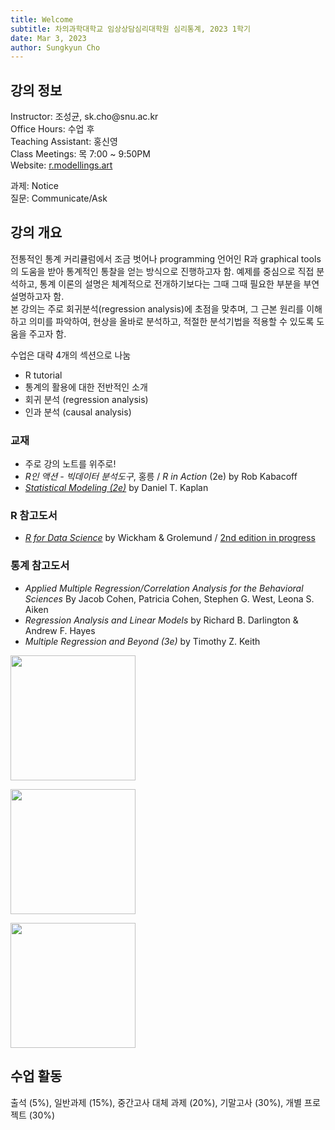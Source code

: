 ```yaml
---
title: Welcome
subtitle: 차의과학대학교 임상상담심리대학원 심리통계, 2023 1학기
date: Mar 3, 2023
author: Sungkyun Cho
---
```

## 강의 정보
Instructor: 조성균, sk.cho@snu.ac.kr  
Office Hours: 수업 후  
Teaching Assistant: 홍신영  
Class Meetings: 목 7:00 ~ 9:50PM  
Website: [r.modellings.art](https://r.modellings.art)

과제: Notice  
질문: Communicate/Ask

## 강의 개요

전통적인 통계 커리큘럼에서 조금 벗어나 programming 언어인 R과 graphical tools의 도움을 받아 통계적인 통찰을 얻는 방식으로 진행하고자 함. 예제를 중심으로 직접 분석하고, 통계 이론의 설명은 체계적으로 전개하기보다는 그때 그때 필요한 부분을 부연 설명하고자 함.  
본 강의는 주로 회귀분석(regression analysis)에 초점을 맞추며, 그 근본 원리를 이해하고 의미를 파악하여, 현상을 올바로 분석하고, 적절한 분석기법을 적용할 수 있도록 도움을 주고자 함.  

수업은 대략 4개의 섹션으로 나눔  

- R tutorial  
- 통계의 활용에 대한 전반적인 소개  
- 회귀 분석 (regression analysis)  
- 인과 분석 (causal analysis)

### 교재
- 주로 강의 노트를 위주로!
- *R인 액션 - 빅데이터 분석도구*, 홍릉 / *R in Action* (2e) by Rob Kabacoff
- [*Statistical Modeling (2e)*](https://dtkaplan.github.io/SM2-bookdown/) by Daniel T. Kaplan

### R 참고도서

- [*R for Data Science*](https://r4ds.had.co.nz/index.html) by Wickham & Grolemund / [2nd edition in progress](https://r4ds.hadley.nz/ )


### 통계 참고도서
- *Applied Multiple Regression/Correlation Analysis for the Behavioral Sciences* By Jacob Cohen, Patricia Cohen, Stephen G. West, Leona S. Aiken
- *Regression Analysis and Linear Models* by Richard B. Darlington & Andrew F. Hayes
- *Multiple Regression and Beyond (3e)* by Timothy Z. Keith

::: {layout-ncol=3 fig-aligh="left"}
![](contents/images/book1.png){width="200"}

![](contents/images/book2.png){width="200"}

![](contents/images/keith.jpg){width="200"}
:::

## 수업 활동
출석 (5%), 일반과제 (15%), 중간고사 대체 과제 (20%), 기말고사 (30%), 개별 프로젝트 (30%)



